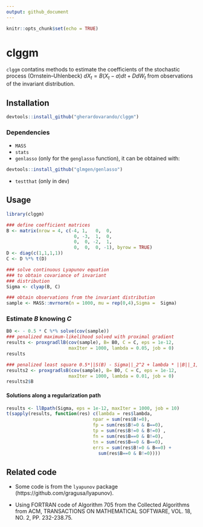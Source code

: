 ```yaml
---
output: github_document
---
```


```r
knitr::opts_chunk$set(echo = TRUE)
```

# clggm 

`clggm` contatins methods to estimate the coefficients of the stochastic 
process (Ornstein–Uhlenbeck)
$dX_t = B(X_t - a)dt + DdW_t$
from observations of the invariant distribution.

## Installation 

```r
devtools::install_github("gherardovarando/clggm")
```

### Dependencies 

- `MASS`
- `stats` 
- `genlasso` (only for the `genglasso` function), it can be obtained with: 
```r
devtools::install_github("glmgen/genlasso")
```
- `testthat` (only in dev)


## Usage

```r
library(clggm)

### define coefficient matrices
B <- matrix(nrow = 4, c(-4, 1,   0,  0, 
                         0, -3,  1,  0,
                         0,  0, -2,  1,
                         0,  0,  0, -1), byrow = TRUE)
D <- diag(c(1,1,1,1))
C <- D %*% t(D)

### solve continuous Lyapunov equation 
### to obtain covariance of invariant 
### distribution
Sigma <- clyap(B, C) 

### obtain observations from the invariant distribution
sample <- MASS::mvrnorm(n = 1000, mu = rep(0,4),Sigma =  Sigma)
``` 


### Estimate $B$ knowing $C$

```r
B0 <- - 0.5 * C %*% solve(cov(sample))
### penalized maximum-likelihood solved with proximal gradient
results <- proxgradllB(cov(sample), B= B0, C = C, eps = 1e-12, 
                       maxIter = 1000, lambda = 0.05, job = 0)
results 

### penalized least square 0.5*||S(B) - Sigma||_2^2 + lambda * ||B||_1,off
results2 <- proxgradlsB(cov(sample), B= B0, C = C, eps = 1e-12, 
                       maxIter = 1000, lambda = 0.01, job = 0)
results2$B
```

#### Solutions along a regularization path

```r
results <- llBpath(Sigma, eps = 1e-12, maxIter = 1000, job = 10)
t(sapply(results, function(res) c(lambda = res$lambda, 
                                npar = sum(res$B!=0),
                                fp = sum(res$B!=0 & B==0),
                                tp = sum(res$B!=0 & B!=0) ,
                                fn = sum(res$B==0 & B!=0),
                                tn = sum(res$B==0 & B==0),
                                errs = sum(res$B!=0 & B==0) + 
                                  sum(res$B==0 & B!=0))))
```


## Related code

- Some code is from the `lyapunov` package (https://github.com/gragusa/lyapunov).

- Using FORTRAN code of Algorithm 705 from the Collected Algorithms from ACM, TRANSACTIONS ON MATHEMATICAL SOFTWARE, VOL. 18, NO. 2, PP. 232-238.75.
